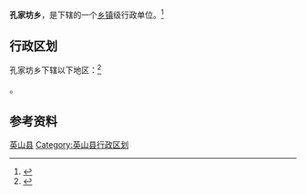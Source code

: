 {{中国乡级行政区|42/11/24/201/000}}

'''孔家坊乡'''，是{{PRC admin/fullname|42/11/24/201/000|3}}下辖的一个[[乡镇|乡镇]]级行政单位。<ref>{{PRC admin/ref sgc|{{PRC admin/parent|42/11/24/201/000}}}}</ref>

== 行政区划 ==

孔家坊乡下辖以下地区：<ref>{{PRC admin/ref sgc|42/11/24/201/000}}</ref>

{{PRC admin/children|42/11/24/201/000}}。

== 参考资料 ==

{{reflist}}

{{湖北省黄冈市英山县行政区划}}
{{湖北行政区划小作品}}
[[Category:黄冈市乡镇|英山县]]
[[Category:英山县行政区划|Category:英山县行政区划]]